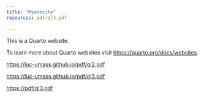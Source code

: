 ```yaml
---
title: "Mywebsite"
resources: pdf/ql3.pdf
        
---
```


This is a Quarto website.

To learn more about Quarto websites visit <https://quarto.org/docs/websites>.


<https://luc-umass.github.io/pdf/ql2.pdf>

<https://luc-umass.github.io/pdf/ql3.pdf>

<https://pdf/ql3.pdf>